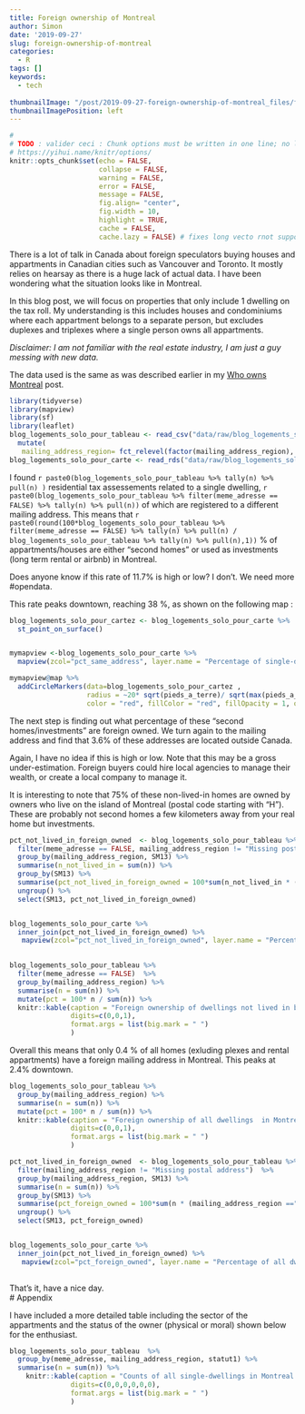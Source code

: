 ```yaml
---
title: Foreign ownership of Montreal
author: Simon
date: '2019-09-27'
slug: foreign-ownership-of-montreal
categories:
  - R
tags: []
keywords:
  - tech
  
thumbnailImage: "/post/2019-09-27-foreign-ownership-of-montreal_files/foreign_ownership_mtl.png" 
thumbnailImagePosition: left  
---
```




```r
#
# TODO : valider ceci : Chunk options must be written in one line; no line breaks are allowed inside chunk options;
# https://yihui.name/knitr/options/
knitr::opts_chunk$set(echo = FALSE, 
                      collapse = FALSE,
                      warning = FALSE,
                      error = FALSE,
                      message = FALSE,
                      fig.align= "center",
                      fig.width = 10,
                      highlight = TRUE,
                      cache = FALSE,
                      cache.lazy = FALSE) # fixes long vecto rnot supported quand on cache des gros éléments https://stackoverflow.com/questions/39417003/long-vectors-not-supported-yet-error-in-rmd-but-not-in-r-script
```

There is a lot of talk in Canada about foreign speculators buying houses and appartments in Canadian cities  such as Vancouver and Toronto.  It mostly relies on hearsay as there is a huge lack of actual data.   I have been wondering what the situation looks like in Montreal.  

In this blog post, we will focus on properties that only include 1 dwelling on the tax roll.  My understanding is this includes houses and condominiums where each appartment belongs to a separate person, but excludes duplexes and triplexes where a single person owns all appartments.  

*Disclaimer:  I am not familiar with the real estate industry, I am just a guy messing with new data.*  

The data used is the same as was described earlier in my [Who owns Montreal](https://www.simoncoulombe.com/2019/09/who-owns-montreal/) post.  

```r
library(tidyverse)
library(mapview)
library(sf)
library(leaflet)
blog_logements_solo_pour_tableau <- read_csv("data/raw/blog_logements_solo_pour_tableau.csv") %>%
  mutate(
   mailing_address_region= fct_relevel(factor(mailing_address_region), "Montreal", "Rest of Quebec", "Rest of Canada", "Outside Canada", "Missing postal address"))
blog_logements_solo_pour_carte <- read_rds("data/raw/blog_logements_solo_pour_carte.rds")
```

I found  `r paste0(blog_logements_solo_pour_tableau %>% tally(n) %>% pull(n) )` residential tax assessements related to a single dwelling, `r paste0(blog_logements_solo_pour_tableau %>% filter(meme_adresse == FALSE) %>% tally(n) %>% pull(n))` of which are registered to a different mailing address.  This means that `r paste0(round(100*blog_logements_solo_pour_tableau %>% filter(meme_adresse == FALSE) %>% tally(n) %>% pull(n) / 
  blog_logements_solo_pour_tableau %>% tally(n) %>% pull(n),1)) ` %  of appartments/houses are either "second homes" or used as investments (long term rental or airbnb) in Montreal.   
  
Does anyone know if this rate of 11.7%  is high or low?   I don't.  We need more #opendata.  
  
This rate peaks downtown, reaching 38 %, as shown on the following map :      

```r
blog_logements_solo_pour_cartez <- blog_logements_solo_pour_carte %>%  
  st_point_on_surface()


mymapview <-blog_logements_solo_pour_carte %>% 
  mapview(zcol="pct_same_address", layer.name = "Percentage of single-dwelling tax reports <br> whose owner live elsewhere <br> (includes condominiums)")

mymapview@map %>%
  addCircleMarkers(data=blog_logements_solo_pour_cartez ,
                   radius = ~20* sqrt(pieds_a_terre)/ sqrt(max(pieds_a_terre)), popup = ~ paste0(pieds_a_terre),
                   color = "red", fillColor = "red", fillOpacity = 1, opacity=1)

```

The next step is finding out what percentage of these "second homes/investments" are foreign owned.  We turn again to the mailing address and find that 3.6% of these addresses are located outside Canada.    

Again, I have no idea if this is high or low.  Note that this may be a gross under-estimation.  Foreign buyers could hire local agencies to manage their wealth, or create a local company to manage it.   

It is interesting to note that 75% of these non-lived-in homes are owned by owners who live on the island of Montreal (postal code starting with "H"). These are probably not second homes a few kilometers away from your real home but investments.



```r
pct_not_lived_in_foreign_owned  <- blog_logements_solo_pour_tableau %>%
  filter(meme_adresse == FALSE, mailing_address_region != "Missing postal address")  %>% 
  group_by(mailing_address_region, SM13) %>%
  summarise(n_not_lived_in = sum(n)) %>%
  group_by(SM13) %>%
  summarise(pct_not_lived_in_foreign_owned = 100*sum(n_not_lived_in * (mailing_address_region =="Outside Canada")) /    sum(n_not_lived_in)) %>%
  ungroup() %>%
  select(SM13, pct_not_lived_in_foreign_owned)


blog_logements_solo_pour_carte %>% 
  inner_join(pct_not_lived_in_foreign_owned) %>% 
   mapview(zcol="pct_not_lived_in_foreign_owned", layer.name = "Percentage of not-lived-in dwellings <br> with mailing address outside Canada <br>")
  
```

```r
blog_logements_solo_pour_tableau %>%
  filter(meme_adresse == FALSE)  %>% 
  group_by(mailing_address_region) %>%
  summarise(n = sum(n)) %>%
  mutate(pct = 100* n / sum(n)) %>%
  knitr::kable(caption = "Foreign ownership of dwellings not lived in by owner in Montreal",
               digits=c(0,0,1),
               format.args = list(big.mark = " ")
               )
```



Overall this means that only 0.4 % of all homes (exluding plexes and rental appartments)   have a foreign mailing address in Montreal.  This peaks at 2.4% downtown.


```r
blog_logements_solo_pour_tableau %>%
  group_by(mailing_address_region) %>%
  summarise(n = sum(n)) %>%
  mutate(pct = 100* n / sum(n)) %>%
  knitr::kable(caption = "Foreign ownership of all dwellings  in Montreal",
               digits=c(0,0,1),
               format.args = list(big.mark = " ")
               )
```

```r
pct_not_lived_in_foreign_owned  <- blog_logements_solo_pour_tableau %>%
  filter(mailing_address_region != "Missing postal address")  %>% 
  group_by(mailing_address_region, SM13) %>%
  summarise(n = sum(n)) %>%
  group_by(SM13) %>%
  summarise(pct_foreign_owned = 100*sum(n * (mailing_address_region =="Outside Canada")) /    sum(n)) %>%
  ungroup() %>%
  select(SM13, pct_foreign_owned)


blog_logements_solo_pour_carte %>% 
  inner_join(pct_not_lived_in_foreign_owned) %>% 
   mapview(zcol="pct_foreign_owned", layer.name = "Percentage of all dwellings <br> with mailing address outside Canada <br>")
  
```

That's it, have a nice day.  
# Appendix  

I have included a more detailed table including the sector of the appartments and the status of the owner (physical or moral) shown below for the enthusiast.  

```r

blog_logements_solo_pour_tableau  %>%
  group_by(meme_adresse, mailing_address_region, statut1) %>%
  summarise(n = sum(n)) %>%
    knitr::kable(caption = "Counts of all single-dwellings in Montreal by 'same mailing address as building address' status,  mailing address region, owner status",
               digits=c(0,0,0,0,0,0),
               format.args = list(big.mark = " ")
               )


```

